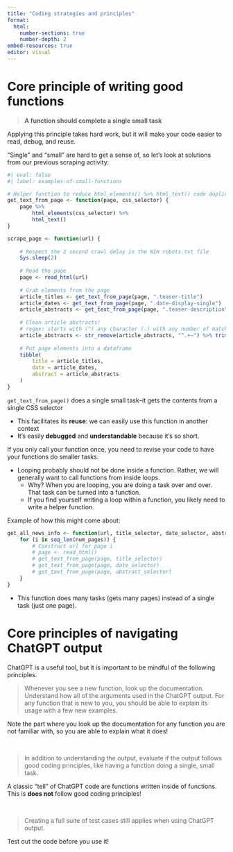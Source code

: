```yaml
---
title: "Coding strategies and principles"
format:
  html:
    number-sections: true
    number-depth: 2
embed-resources: true
editor: visual
---
```


# Core principle of writing good functions

> **A function should complete a single small task**

Applying this principle takes hard work, but it will make your code easier to read, debug, and reuse.

"Single" and "small" are hard to get a sense of, so let's look at solutions from our previous scraping activity:

```r
#| eval: false
#| label: examples-of-small-functions

# Helper function to reduce html_elements() %>% html_text() code duplication
get_text_from_page <- function(page, css_selector) {
    page %>%
        html_elements(css_selector) %>%
        html_text()
}

scrape_page <- function(url) {
    
    # Respect the 2 second crawl delay in the NIH robots.txt file
    Sys.sleep(2)
    
    # Read the page
    page <- read_html(url)
    
    # Grab elements from the page
    article_titles <- get_text_from_page(page, ".teaser-title")
    article_dates <- get_text_from_page(page, ".date-display-single")
    article_abstracts <- get_text_from_page(page, ".teaser-description")
    
    # Clean article abstracts!
    # regex: starts with (^) any character (.) with any number of matches (+) before the "-" character
    article_abstracts <- str_remove(article_abstracts, "^.+—") %>% trimws()
    
    # Put page elements into a dataframe
    tibble(
        title = article_titles,
        date = article_dates,
        abstract = article_abstracts
    )
}
```

`get_text_from_page()` does a single small task--it gets the contents from a single CSS selector

- This facilitates its **reuse**: we can easily use this function in another context
- It's easily **debugged** and **understandable** because it's so short.

If you only call your function once, you need to revise your code to have your functions do smaller tasks.

- Looping probably should not be done inside a function. Rather, we will generally want to call functions from inside loops.
  * Why? When you are looping, you are doing a task over and over. That task can be turned into a function.
  * If you find yourself writing a loop within a function, you likely need to write a helper function.

Example of how this might come about:

```r
get_all_news_info <- function(url, title_selector, date_selector, abstract_selector, num_pages) {
    for (i in seq_len(num_pages)) {
        # Construct url for page i
        # page <- read_html()
        # get_text_from_page(page, title_selector)
        # get_text_from_page(page, date_selector)
        # get_text_from_page(page, abstract_selector)
    }
}
```

- This function does many tasks (gets many pages) instead of a single task (just one page).


# Core principles of navigating ChatGPT output

ChatGPT is a useful tool, but it is important to be mindful of the following principles.

> Whenever you see a new function, look up the documentation. Understand how all of the arguments used in the ChatGPT output. For any function that is new to you, you should be able to explain its usage with a few new examples.

Note the part where you look up the documentation for any function you are not familiar with, so you are able to explain what it does! 

</br>

> In addition to understanding the output, evaluate if the output follows good coding principles, like having a function doing a single, small task.

A classic "tell" of ChatGPT code are functions written inside of functions. This is **does not** follow good coding principles! 

</br>

> Creating a full suite of test cases still applies when using ChatGPT output.

Test out the code before you use it! 